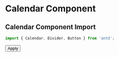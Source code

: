 
<Meta title="Components/Calendar" />

# Calendar Component

## Calendar Component Import

```jsx
import { Calendar, Divider, Button } from 'antd';
```

<Canvas>
<div className="w-80 bg-white ">
    <div>
        <div className='p-4'>
          <Calendar fullscreen={false} onPanelChange={console.log} />
          <Divider className='mb-2 mt-1' />
          <Button
            type="primary"
          >
            Apply
          </Button>
        </div>
    </div>

 </div>
</Canvas>
